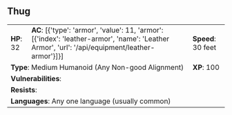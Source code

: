 ## Thug {#monster-thug}

```{=html}
<table class="table table-striped">
    <tbody>
        <tr>                    
            <td><b>HP</b>: 32</td>
            <td><b>AC</b>: [{'type': 'armor', 'value': 11, 'armor': [{'index': 'leather-armor', 'name': 'Leather Armor', 'url': '/api/equipment/leather-armor'}]}]</td>
            <td><b>Speed</b>: 30 feet</td>
        </tr>
        <tr>
            <td colspan="2"><b>Type</b>: Medium Humanoid (Any Non-good Alignment)</td>
            <td><b>XP</b>: 100</td>
        </tr>
        <tr>
            <td colspan="3"><b>Vulnerabilities</b>: </td>
        </tr>
        <tr>
            <td colspan="3"><b>Resists</b>: </td>
        </tr>
        <tr>
            <td colspan="3"><b>Languages</b>: Any one language (usually common)</td>
        </tr>
    </tbody>
</table>
```